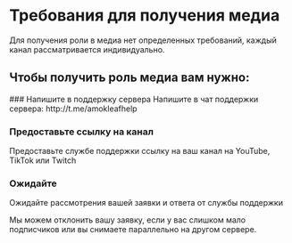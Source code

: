 
# Требования для получения медиа

Для получения роли в медиа нет определенных требований, каждый канал рассматривается индивидуально.

## Чтобы получить роль медиа вам нужно:

<Steps>
### Напишите в поддержку сервера
Напишите в чат поддержки сервера: http://t.me/amokleafhelp

 
### Предоставьте ссылку на канал
Предоставьте службе поддержки ссылку на ваш канал на YouTube, TikTok или Twitch

### Ожидайте
Ожидайте рассмотрения вашей заявки и ответа от службы поддержки
</Steps>

<Callout type="warning">
  Мы можем отклонить вашу заявку, если у вас слишком мало подписчиков или вы снимаете параллельно на другом сервере. 
</Callout>